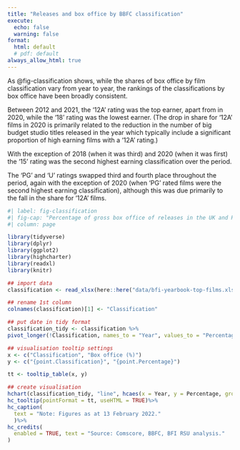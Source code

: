 ```yaml
---
title: "Releases and box office by BBFC classification"
execute: 
  echo: false
  warning: false
format:
  html: default
  # pdf: default
always_allow_html: true
---
```

As @fig-classification shows, while the shares of box office by film classification vary from year to year, the rankings of the classifications by box office have been broadly consistent. 

Between 2012 and 2021, the ‘12A’ rating was the top earner, apart from in 2020, while the ‘18’ rating was the lowest earner. (The drop in share for ‘12A’ films in 2020 is primarily related to the reduction in the number of big budget studio titles released in the year which typically include a significant proportion of high earning films with a ‘12A’ rating.) 

With the exception of 2018 (when it was third) and 2020 (when it was first) the ‘15’ rating was the second highest earning classification over the period. 

The ‘PG’ and ‘U’ ratings swapped third and fourth place throughout the period, again with the exception of 2020 (when ‘PG’ rated films were the second highest earning classification), although this was due primarily to the fall in the share for ‘12A’ films.

```r
#| label: fig-classification
#| fig-cap: "Percentage of gross box office of releases in the UK and Republic of Ireland by film classification, 2012-2021. [Download this data.](/data/bfi-yearbook-top-films.xlsx)"
#| column: page

library(tidyverse)
library(dplyr)
library(ggplot2)
library(highcharter)
library(readxl)
library(knitr)

## import data
classification <- read_xlsx(here::here("data/bfi-yearbook-top-films.xlsx"), sheet = "F4", range = cell_rows(2:7))

## rename 1st column
colnames(classification)[1] <- "Classification"

## put date in tidy format
classification_tidy <- classification %>%
pivot_longer(!Classification, names_to = "Year", values_to = "Percentage")

## visualisation tooltip settings
x <- c("Classification", "Box office (%)")
y <- c("{point.Classification}", "{point.Percentage}")

tt <- tooltip_table(x, y)

## create visualisation
hchart(classification_tidy, "line", hcaes(x = Year, y = Percentage, group = Classification))%>%
hc_tooltip(pointFormat = tt, useHTML = TRUE)%>%
hc_caption(
  text = "Note: Figures as at 13 February 2022."
  )%>%
hc_credits(
  enabled = TRUE, text = "Source: Comscore, BBFC, BFI RSU analysis."
)
```
